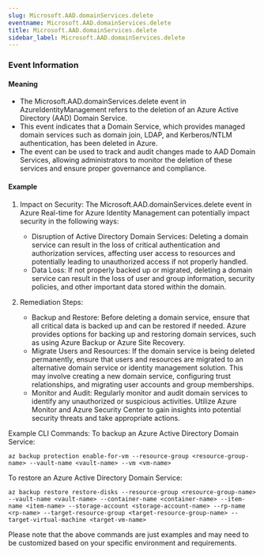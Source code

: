 ```yaml
--- 
slug: Microsoft.AAD.domainServices.delete
eventname: Microsoft.AAD.domainServices.delete
title: Microsoft.AAD.domainServices.delete
sidebar_label: Microsoft.AAD.domainServices.delete
---
```

                       
### Event Information

#### Meaning

- The Microsoft.AAD.domainServices.delete event in AzureIdentityManagement refers to the deletion of an Azure Active Directory (AAD) Domain Service.
- This event indicates that a Domain Service, which provides managed domain services such as domain join, LDAP, and Kerberos/NTLM authentication, has been deleted in Azure.
- The event can be used to track and audit changes made to AAD Domain Services, allowing administrators to monitor the deletion of these services and ensure proper governance and compliance.

#### Example

1. Impact on Security: The Microsoft.AAD.domainServices.delete event in Azure Real-time for Azure Identity Management can potentially impact security in the following ways:
   - Disruption of Active Directory Domain Services: Deleting a domain service can result in the loss of critical authentication and authorization services, affecting user access to resources and potentially leading to unauthorized access if not properly handled.
   - Data Loss: If not properly backed up or migrated, deleting a domain service can result in the loss of user and group information, security policies, and other important data stored within the domain.

2. Remediation Steps:
   - Backup and Restore: Before deleting a domain service, ensure that all critical data is backed up and can be restored if needed. Azure provides options for backing up and restoring domain services, such as using Azure Backup or Azure Site Recovery.
   - Migrate Users and Resources: If the domain service is being deleted permanently, ensure that users and resources are migrated to an alternative domain service or identity management solution. This may involve creating a new domain service, configuring trust relationships, and migrating user accounts and group memberships.
   - Monitor and Audit: Regularly monitor and audit domain services to identify any unauthorized or suspicious activities. Utilize Azure Monitor and Azure Security Center to gain insights into potential security threats and take appropriate actions.

Example CLI Commands:
To backup an Azure Active Directory Domain Service:
```
az backup protection enable-for-vm --resource-group <resource-group-name> --vault-name <vault-name> --vm <vm-name>
```

To restore an Azure Active Directory Domain Service:
```
az backup restore restore-disks --resource-group <resource-group-name> --vault-name <vault-name> --container-name <container-name> --item-name <item-name> --storage-account <storage-account-name> --rp-name <rp-name> --target-resource-group <target-resource-group-name> --target-virtual-machine <target-vm-name>
```

Please note that the above commands are just examples and may need to be customized based on your specific environment and requirements.


 